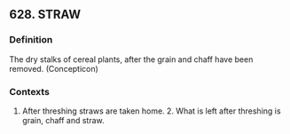 ## 628. STRAW
### Definition
The dry stalks of cereal plants, after the grain and chaff have been removed.  (Concepticon)

### Contexts
1. After threshing straws are taken home. 2. What is left after threshing is grain, chaff and straw.

